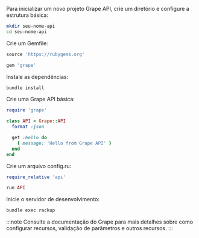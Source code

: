 Para inicializar um novo projeto Grape API, crie um diretório e configure a estrutura básica:

```bash
mkdir seu-nome-api
cd seu-nome-api
```

Crie um Gemfile:

```ruby title="Gemfile"
source 'https://rubygems.org'

gem 'grape'
```

Instale as dependências:

```bash
bundle install
```

Crie uma Grape API básica:

```ruby title="api.rb"
require 'grape'

class API < Grape::API
  format :json

  get :hello do
    { message: 'Hello from Grape API' }
  end
end
```

Crie um arquivo config.ru:

```ruby title="config.ru"
require_relative 'api'

run API
```

Inicie o servidor de desenvolvimento:

```bash
bundle exec rackup
```

:::note
Consulte a documentação do Grape para mais detalhes sobre como configurar recursos, validação de parâmetros e outros recursos.
:::

